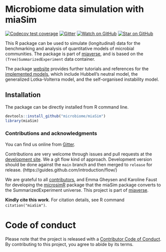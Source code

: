# Microbiome data simulation with miaSim

<!-- badges: start -->

[![Codecov test coverage](https://codecov.io/gh/microbiome/miaSim/branch/master/graph/badge.svg)](https://codecov.io/gh/microbiome/miaSim?branch=master)
[![Gitter](https://badges.gitter.im/microbiome/mia.svg)](https://gitter.im/microbiome/miaverse)
[![Watch on GitHub][github-watch-badge]][github-watch]
[![Star on GitHub][github-star-badge]][github-star]



<!-- badges: end -->

This R package can be used to simulate (longitudinal) data for the
benchmarking and analysis of quantitative models of microbial
communities. The package is part of
[miaverse](microbiome.github.io), and is based on the
`(Tree)SummarizedExperiment` data container.

The package [website](https://microbiome.github.io/miaSim/) provides
further tutorials and references for the [implemented
models](https://microbiome.github.io/miaSim/reference/index.html),
which include Hubbell's neutral model, the generalized Lotka-Volterra
model, and the self-organised instability model.


## Installation
 
The package can be directly installed from R command line.

```R
devtools::install_github("microbiome/miaSim")
library(miaSim)
```


### Contributions and acknowledgments

You can find us online from [Gitter](https://gitter.im/microbiome/miaverse).

Contributions are very welcome through issues and pull requests at the
[development site](https://github.com/microbiome/miaSim). We a git
flow kind of approach. Development version should be done against the
`main` branch and then merged to `release` for release.
(https://guides.github.com/introduction/flow/)

We are grateful to all
[contributors](https://github.com/microbiome/miaSim/graphs/contributors),
and Emma Gheysen and Karoline Faust for developing the
[microsimR](https://github.com/gheysenemma/microsimR) package that the
miaSim package converts to the SummarizedExperiment universe. This
project is part of [miaverse](microbiome.github.io).

**Kindly cite this work**. For citation details, see R command
  `citation("miaSim")`.


# Code of conduct

Please note that the project is released with a [Contributor Code of Conduct](https://contributor-covenant.org/version/2/0/CODE_OF_CONDUCT.html).
By contributing to this project, you agree to abide by its terms.



[github-watch-badge]: https://img.shields.io/github/watchers/microbiome/miaSim.svg?style=social
[github-watch]: https://github.com/microbiome/miaSim/watchers
[github-star-badge]: https://img.shields.io/github/stars/microbiome/miaSim.svg?style=social
[github-star]: https://github.com/microbiome/miaSim/stargazers
